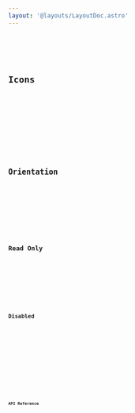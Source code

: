 ```yaml
---
layout: '@layouts/LayoutDoc.astro'
---
```









<Preview client:load>
	<Fragment slot="preview">
		<Default client:visible />
	</Fragment>
	<Fragment slot="code">
		<Code code={DefaultRaw} lang="tsx" />
	</Fragment>
</Preview>

## Icons

<Preview client:load>
	<Fragment slot="preview">
		<Icons client:visible />
	</Fragment>
	<Fragment slot="code">
		<Code code={IconsRaw} lang="tsx" />
	</Fragment>
</Preview>

## Orientation

<Preview client:load>
	<Fragment slot="preview">
		<Orientation client:visible />
	</Fragment>
	<Fragment slot="code">
		<Code code={OrientationRaw} lang="tsx" />
	</Fragment>
</Preview>

## Read Only

<Preview client:load>
	<Fragment slot="preview">
		<ReadOnly client:visible />
	</Fragment>
	<Fragment slot="code">
		<Code code={ReadOnlyRaw} lang="tsx" />
	</Fragment>
</Preview>

## Disabled

<Preview client:load>
	<Fragment slot="preview">
		<Disabled client:visible />
	</Fragment>
	<Fragment slot="code">
		<Code code={DisabledRaw} lang="tsx" />
	</Fragment>
</Preview>

<Preview client:load>
	<Fragment slot="preview">
		<DisabledItem client:visible />
	</Fragment>
	<Fragment slot="code">
		<Code code={DisabledItemRaw} lang="tsx" />
	</Fragment>
</Preview>

## API Reference

<ApiTable />
